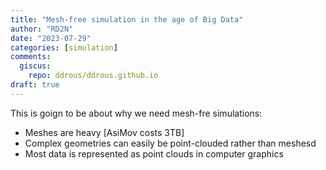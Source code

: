```yaml
---
title: "Mesh-free simulation in the age of Big Data"
author: "RD2N"
date: "2023-07-29"
categories: [simulation]
comments:
  giscus: 
    repo: ddrous/ddrous.github.io
draft: true
---
```


This is goign to be about why we need mesh-fre simulations:

- Meshes are heavy [AsiMov costs 3TB]
- Complex geometries can easily be point-clouded rather than meshesd
- Most data is represented as point clouds in computer graphics

